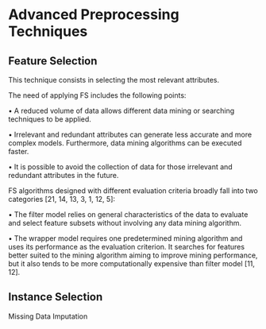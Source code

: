 
# Advanced Preprocessing Techniques


## Feature Selection


This technique consists in selecting the most relevant attributes.

 The need of applying FS includes the following
points:

• A reduced volume of data allows different data mining
or searching techniques to be applied.

• Irrelevant and redundant attributes can generate less
accurate and more complex models. Furthermore,
data mining algorithms can be executed faster.

• It is possible to avoid the collection of data for those
irrelevant and redundant attributes in the future.


FS algorithms designed with different evaluation criteria
broadly fall into two categories [21, 14, 13, 3, 1, 12, 5]:

• The filter model relies on general characteristics of
the data to evaluate and select feature subsets without
involving any data mining algorithm.

• The wrapper model requires one predetermined mining
algorithm and uses its performance as the evaluation
criterion. It searches for features better suited
to the mining algorithm aiming to improve mining
performance, but it also tends to be more computationally
expensive than filter model [11, 12].



## Instance Selection



Missing Data Imputation
